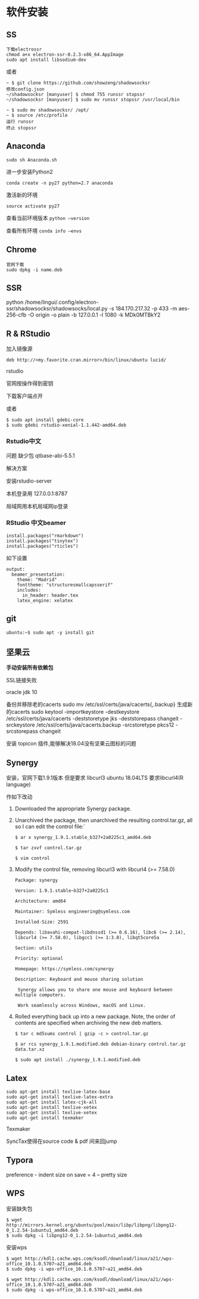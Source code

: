 # 软件安装

## SS

```
下载electrossr
chmod a+x electron-ssr-0.2.3-x86_64.AppImage
sudo apt install libsodium-dev
```

或者 

```
~ $ git clone https://github.com/showzeng/shadowsocksr
修改config.json
~/shadowsocksr [manyuser] $ chmod 755 runssr stopssr
~/shadowsocksr [manyuser] $ sudo mv runssr stopssr /usr/local/bin

~ $ sudo mv shadowsocksr/ /opt/
~ $ source /etc/profile
运行 runssr
终止 stopssr
```

## Anaconda

```
sudo sh Anaconda.sh
```

进一步安装Python2

```shell
conda create -n py27 python=2.7 anaconda
```

激活新的环境

`source activate py27`

查看当前环境版本 `python —version`

查看所有环境 ` conda info —envs`

## Chrome

```shell
官网下载
sudo dpkg -i name.deb
```

## SSR

python /home/lingui/.config/electron-ssr/shadowsocksr/shadowsocks/local.py -s 184.170.217.32 -p 433 -m aes-256-cfb -O origin -o plain -b 127.0.0.1 -l 1080 -k MDk0MTBkY2

## R & RStudio

加入镜像源

```
deb http://<my.favorite.cran.mirror>/bin/linux/ubuntu lucid/ 
```

rstudio

官网按操作得到密钥

下载客户端点开

或者

```
$ sudo apt install gdebi-core
$ sudo gdebi rstudio-xenial-1.1.442-amd64.deb
```

### Rstudio中文

问题 缺少包 qtbase-abi-5.5.1

解决方案

安装rstudio-server

本机登录用 127.0.0.1:8787

局域网用本机局域网ip登录

### RStudio 中文beamer

```
install.packages("rmarkdown")
install.packages("tinytex")
install.packages("rticles")
```

如下设置

```
output: 
  beamer_presentation:
    theme: "Madrid"
    fonttheme: "structuresmallcapsserif"
    includes:
      in_header: header.tex
    latex_engine: xelatex
```



## git

```
ubuntu:~$ sudo apt -y install git
```

## 坚果云

**手动安装所有依赖包**

SSL链接失败

oracle jdk 10

备份并移除老的cacerts sudo mv /etc/ssl/certs/java/cacerts{,.backup}   生成新的cacerts sudo keytool -importkeystore -destkeystore /etc/ssl/certs/java/cacerts -deststoretype jks -deststorepass changeit -srckeystore /etc/ssl/certs/java/cacerts.backup -srcstoretype pkcs12 -srcstorepass changeit

安装 topicon 插件,能够解决18.04没有坚果云图标的问题

## Synergy

安装，官网下载1.9.1版本 但是要求 libcurl3  ubuntu 18.04LTS 要求libcurl4(R language)

作如下改动

1.  Downloaded the appropriate Synergy package.

2.  Unarchived the package, then unarchived the resulting control.tar.gz, all so I can edit the control file:`

    ```
    $ ar x synergy_1.9.1.stable_b327+2a0225c1_amd64.deb
    
    $ tar zxvf control.tar.gz
    
    $ vim control
    
    ```

3.  Modify the control file, removing libcurl3 with libcurl4 (>= 7.58.0)

    ```
    Package: synergy
    
    Version: 1.9.1.stable~b327+2a0225c1
    
    Architecture: amd64
    
    Maintainer: Symless engineering@symless.com
    
    Installed-Size: 2591
    
    Depends: libavahi-compat-libdnssd1 (>= 0.6.16), libc6 (>= 2.14), libcurl4 (>= 7.58.0), libgcc1 (>= 1:3.0), libqt5core5a
    
    Section: utils
    
    Priority: optional
    
    Homepage: https://symless.com/synergy
    
    Description: Keyboard and mouse sharing solution
    
     Synergy allows you to share one mouse and keyboard between multiple computers.
    
     Work seamlessly across Windows, macOS and Linux.
    ```

4.  Rolled everything back up into a new package. Note, the order of contents are specified when archiving the new deb matters.

    ```
    $ tar c md5sums control | gzip -c > control.tar.gz
    
    $ ar rcs synergy_1.9.1.modified.deb debian-binary control.tar.gz data.tar.xz 
    
    $ sudo apt install ./synergy_1.9.1.modified.deb
    ```

## Latex

```
sudo apt-get install texlive-latex-base
sudo apt-get install texlive-latex-extra
sudo apt-get install latex-cjk-all
sudo apt-get install texlive-xetex
sudo apt-get install texlive-xetex
sudo apt-get install texmaker
```

Texmaker

SyncTax使得在source code & pdf 间来回jump

## Typora

 preference - indent size on save = 4 -- pretty size

## WPS

安装缺失包

```
$ wget http://mirrors.kernel.org/ubuntu/pool/main/libp/libpng/libpng12-0_1.2.54-1ubuntu1_amd64.deb
$ sudo dpkg -i libpng12-0_1.2.54-1ubuntu1_amd64.deb
```

安装wps

```shell
$ wget http://kdl1.cache.wps.com/ksodl/download/linux/a21//wps-office_10.1.0.5707~a21_amd64.deb
$ sudo dpkg -i wps-office_10.1.0.5707~a21_amd64.deb
```

```shell
$ wget http://kdl1.cache.wps.com/ksodl/download/linux/a21//wps-office_10.1.0.5707~a21_amd64.deb
$ sudo dpkg -i wps-office_10.1.0.5707~a21_amd64.deb
```